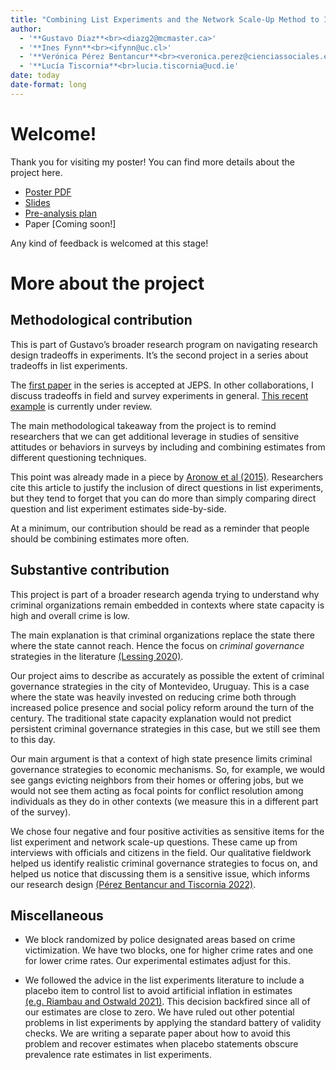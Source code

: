 ```yaml
---
title: "Combining List Experiments and the Network Scale-Up Method to Improve Prevalence Estimates of Sensitive Attitudes and Behaviors"
author:
  - '**Gustavo Diaz**<br><diazg2@mcmaster.ca>' 
  - '**Ines Fynn**<br><ifynn@uc.cl>'
  - '**Verónica Pérez Bentancur**<br><veronica.perez@cienciassociales.edu.uy>'
  - '**Lucía Tiscornia**<br>lucia.tiscornia@ucd.ie'
date: today
date-format: long
---
```


# Welcome!

Thank you for visiting my poster! You can find more details about the project here.

- [Poster PDF](files/posters/list_nsum.pdf)
- [Slides](https://gustavodiaz.org/slides/list_nsum/maplemeth.html)
- [Pre-analysis plan](https://doi.org/10.17605/OSF.IO/9MCHG)
- Paper [Coming soon!]

Any kind of feedback is welcomed at this stage!

# More about the project

## Methodological contribution

This is part of Gustavo's broader research program on navigating research design tradeoffs in experiments. It's the second project in a series about tradeoffs in list experiments.

The [first paper](files/research/dle_test.pdf) in the series is accepted at JEPS. In other collaborations, I discuss tradeoffs in field and survey experiments in general. [This recent example](files/research/precision_retention.pdf) is currently under review.

The main methodological takeaway from the project is to remind researchers that we can get additional leverage in studies of sensitive attitudes or behaviors in surveys by including and combining estimates from different questioning techniques.

This point was already made in a piece by [Aronow et al (2015)](https://doi.org/10.1093/jssam/smu023). Researchers cite this article to justify the inclusion of direct questions in list experiments, but they tend to forget that you can do more than simply comparing direct question and list experiment estimates side-by-side. 

At a minimum, our contribution should be read as a reminder that people should be combining estimates more often.

## Substantive contribution

This project is part of a broader research agenda trying to understand why criminal organizations remain embedded in contexts where state capacity is high and overall crime is low.

The main explanation is that criminal organizations replace the state there where the state cannot reach. Hence the focus on  *criminal governance* strategies in the literature [(Lessing 2020)](https://doi.org/10.1017/S1537592720001243). 

Our project aims to describe as accurately as possible the extent of criminal governance strategies in the city of Montevideo, Uruguay. This is a case where the state was heavily invested on reducing crime both through increased police presence and social policy reform around the turn of the century. The traditional state capacity explanation would not predict persistent criminal governance strategies in this case, but we still see them to this day.

Our main argument is that a context of high state presence limits criminal governance strategies to economic mechanisms. So, for example, we would see gangs evicting neighbors from their homes or offering jobs, but we would not see them acting as focal points for conflict resolution among individuals as they do in other contexts (we measure this in a different part of the survey).

We chose four negative and four positive activities as sensitive items for the list experiment and network scale-up questions. These came up from interviews with officials and citizens in the field. Our qualitative fieldwork helped us identify realistic criminal governance strategies to focus on, and helped us notice that discussing them is a sensitive issue, which informs our research design [(Pérez Bentancur and Tiscornia 2022)](https://doi.org/10.1177/00491241221082595).


## Miscellaneous

- We block randomized by police designated areas based on crime victimization. We have two blocks, one for higher crime rates and one for lower crime rates. Our experimental estimates adjust for this.

- We followed the advice in the list experiments literature to include a placebo item to control list to avoid artificial inflation in estimates [(e.g. Riambau and Ostwald 2021)](https://doi.org/10.1017/psrm.2020.18). This decision backfired since all of our estimates are close to zero. We have ruled out other potential problems in list experiments by applying the standard battery of validity checks. We are writing a separate paper about how to avoid this problem and recover estimates when placebo statements obscure prevalence rate estimates in list experiments.

